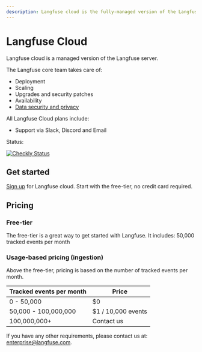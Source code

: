 ```yaml
---
description: Langfuse cloud is the fully-managed version of the Langfuse server. Start without credit card, generous free-tier.
---
```


# Langfuse Cloud


Langfuse cloud is a managed version of the Langfuse server.

The Langfuse core team takes care of:

- Deployment
- Scaling
- Upgrades and security patches
- Availability
- [Data security and privacy](/docs/data-security-privacy)

All Langfuse Cloud plans include:

- Support via Slack, Discord and Email

Status:

<a href="https://status.langfuse.com">
  <img
    src="https://api.checklyhq.com/v1/badges/checks/62f11f82-33c0-40c1-a704-7b57518da517?style=flat-square&theme=default&responseTime=true"
    alt="Checkly Status"
  />
</a>

## Get started

[Sign up](https://cloud.langfuse.com/auth/sign-up) for Langfuse cloud. Start with the free-tier, no credit card required.

## Pricing

### Free-tier

The free-tier is a great way to get started with Langfuse. It includes: 50,000 tracked events per month

### Usage-based pricing (ingestion)

Above the free-tier, pricing is based on the number of tracked events per month.

| Tracked events per month | Price              |
| ------------------------ | ------------------ |
| 0 - 50,000               | $0                 |
| 50,000 - 100,000,000     | $1 / 10,000 events |
| 100,000,000+             | Contact us         |

If you have any other requirements, please contact us at: enterprise@langfuse.com.
